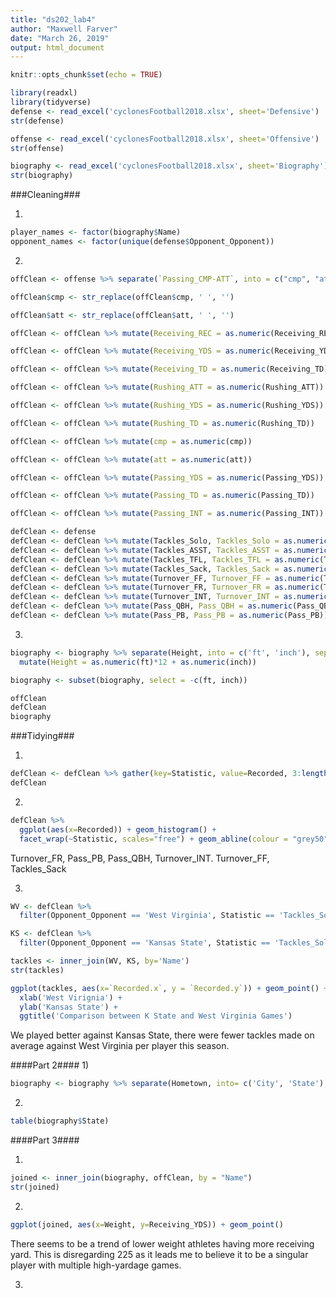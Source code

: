 ```yaml
---
title: "ds202_lab4"
author: "Maxwell Farver"
date: "March 26, 2019"
output: html_document
---
```


```r
knitr::opts_chunk$set(echo = TRUE)
```

```r
library(readxl)
library(tidyverse)
defense <- read_excel('cyclonesFootball2018.xlsx', sheet='Defensive')
str(defense)
```

```r
offense <- read_excel('cyclonesFootball2018.xlsx', sheet='Offensive')
str(offense)
```


```r
biography <- read_excel('cyclonesFootball2018.xlsx', sheet='Biography')
str(biography)
```

###Cleaning###

1)
```r
player_names <- factor(biography$Name)
opponent_names <- factor(unique(defense$Opponent_Opponent))
```

2)
```r
offClean <- offense %>% separate(`Passing_CMP-ATT`, into = c("cmp", "att"), sep = '-')

offClean$cmp <- str_replace(offClean$cmp, ' ', '')

offClean$att <- str_replace(offClean$att, ' ', '')

offClean <- offClean %>% mutate(Receiving_REC = as.numeric(Receiving_REC))

offClean <- offClean %>% mutate(Receiving_YDS = as.numeric(Receiving_YDS))

offClean <- offClean %>% mutate(Receiving_TD = as.numeric(Receiving_TD))

offClean <- offClean %>% mutate(Rushing_ATT = as.numeric(Rushing_ATT))

offClean <- offClean %>% mutate(Rushing_YDS = as.numeric(Rushing_YDS))

offClean <- offClean %>% mutate(Rushing_TD = as.numeric(Rushing_TD))

offClean <- offClean %>% mutate(cmp = as.numeric(cmp))

offClean <- offClean %>% mutate(att = as.numeric(att))

offClean <- offClean %>% mutate(Passing_YDS = as.numeric(Passing_YDS))

offClean <- offClean %>% mutate(Passing_TD = as.numeric(Passing_TD))

offClean <- offClean %>% mutate(Passing_INT = as.numeric(Passing_INT))
```

```r
defClean <- defense
defClean <- defClean %>% mutate(Tackles_Solo, Tackles_Solo = as.numeric(Tackles_Solo))
defClean <- defClean %>% mutate(Tackles_ASST, Tackles_ASST = as.numeric(Tackles_ASST))
defClean <- defClean %>% mutate(Tackles_TFL, Tackles_TFL = as.numeric(Tackles_TFL))
defClean <- defClean %>% mutate(Tackles_Sack, Tackles_Sack = as.numeric(Tackles_Sack))
defClean <- defClean %>% mutate(Turnover_FF, Turnover_FF = as.numeric(Turnover_FF))
defClean <- defClean %>% mutate(Turnover_FR, Turnover_FR = as.numeric(Turnover_FR))
defClean <- defClean %>% mutate(Turnover_INT, Turnover_INT = as.numeric(Turnover_INT))
defClean <- defClean %>% mutate(Pass_QBH, Pass_QBH = as.numeric(Pass_QBH))
defClean <- defClean %>% mutate(Pass_PB, Pass_PB = as.numeric(Pass_PB))
```

3)
```r
biography <- biography %>% separate(Height, into = c('ft', 'inch'), sep = '-') %>%
  mutate(Height = as.numeric(ft)*12 + as.numeric(inch))

biography <- subset(biography, select = -c(ft, inch))
```

```r
offClean
defClean
biography
```

###Tidying###

1)
```r
defClean <- defClean %>% gather(key=Statistic, value=Recorded, 3:length(defClean))
defClean
```

2)
```r
defClean %>% 
  ggplot(aes(x=Recorded)) + geom_histogram() +
  facet_wrap(~Statistic, scales="free") + geom_abline(colour = "grey50")
```

Turnover_FR, Pass_PB, Pass_QBH, Turnover_INT. Turnover_FF, Tackles_Sack

3)
```r
WV <- defClean %>%
  filter(Opponent_Opponent == 'West Virginia', Statistic == 'Tackles_Solo')

KS <- defClean %>%
  filter(Opponent_Opponent == 'Kansas State', Statistic == 'Tackles_Solo')

tackles <- inner_join(WV, KS, by='Name')
str(tackles)

ggplot(tackles, aes(x=`Recorded.x`, y = `Recorded.y`)) + geom_point() +
  xlab('West Virignia') +
  ylab('Kansas State') +
  ggtitle('Comparison between K State and West Virginia Games')
```

We played better against Kansas State, there were fewer tackles made on average against West Virginia per player this season.

####Part 2####
1)
```r
biography <- biography %>% separate(Hometown, into= c('City', 'State'), sep=', ')
```

2)
```r
table(biography$State)
```

####Part 3####

1)
```r
joined <- inner_join(biography, offClean, by = "Name")
str(joined)
```

2)
```r
ggplot(joined, aes(x=Weight, y=Receiving_YDS)) + geom_point()
```

There seems to be a trend of lower weight athletes having more receiving yard. This is disregarding 225 as it leads me to believe it to be a singular player with multiple high-yardage games.

3)
```r

```
